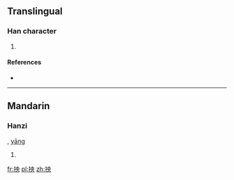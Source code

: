 ==Translingual==

===Han character===
{{Han char|rn=64|rad=手|as=05|sn=8|four=5503<sub>0</sub>|canj=手中月大 (QLBK)}}

# {{defn|Han|sort=手05}}

====References====
* {{Han ref|kx=0423.060|dkj=11915|dj=0771.040|hdz=31853.010|uh=62B0|ud=25264|bh=CCBF|bd=52415}}

----

==Mandarin==

===Hanzi===
{{cmn-hanzi|pin=[[yǎng]] ([[yang3]])|wg=yang<sup>3</sup>}}, [[yāng]]
# {{defn|lang=cmn|sort=手05}}

[[fr:抰]]
[[pl:抰]]
[[zh:抰]]